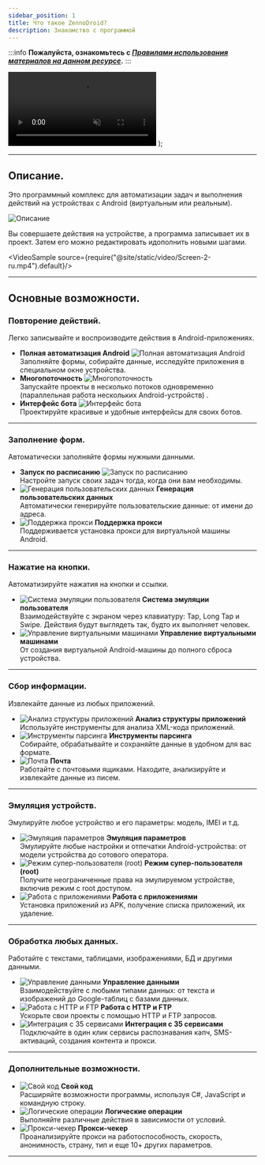 ```yaml
---
sidebar_position: 1
title: Что такое ZennoDroid?
description: Знакомство с программой
---  
```

:::info **Пожалуйста, ознакомьтесь с [*Правилами использования материалов на данном ресурсе*](../Disclaimer).**
:::

  <video controls playsInline muted preload="auto" className='docsVideo'>
    <source src={source} type="video/mp4" />
</video>
);

_______________________________________________  
## Описание.  
Это программный комплекс для автоматизации задач и выполнения действий на устройствах с Android (виртуальным или реальным).  

![Описание](./assets/ZennoDroid/ZennoDroid_pic1.png)

Вы совершаете действия на устройстве, а программа записывает их в проект. Затем его можно редактировать идополнить новыми шагами.  

<VideoSample source={require("@site/static/video/Screen-2-ru.mp4").default}/>  
_______________________________________________
## Основные возможности.  
### Повторение действий.  
Легко записывайте и воспроизводите действия в Android-приложениях.  

- **Полная автоматизация Android** ![Полная автоматизация Android](./assets/ZennoDroid/ZennoDroid_pic2.png)   
Заполняйте формы, собирайте данные, исследуйте приложения в специальном окне устройства.  
- **Многопоточность** ![Многопоточность ](./assets/ZennoDroid/ZennoDroid_pic3.png)  
Запускайте проекты в несколько потоков одновременно (параллельная работа нескольких Android-устройств) .  
- **Интерфейс бота** ![Интерфейс бота](./assets/ZennoDroid/ZennoDroid_pic4.png)  
Проектируйте красивые и удобные интерфейсы для своих ботов.  
_______________________________________________
### Заполнение форм.  
Автоматически заполняйте формы нужными данными.  

- **Запуск по расписанию** ![Запуск по расписанию](./assets/ZennoDroid/ZennoDroid_pic5.png)   
Настройте запуск своих задач тогда, когда они вам необходимы.  
- ![Генерация пользовательских данных](./assets/ZennoDroid/ZennoDroid_pic6.png) **Генерация пользовательских данных**   
Автоматически генерируйте пользовательские данные: от имени до адреса.  
- ![Поддержка прокси](./assets/ZennoDroid/ZennoDroid_pic7.png) **Поддержка прокси**   
Поддерживается установка прокси для виртуальной машины Android.
_______________________________________________
### Нажатие на кнопки.  
Автоматизируйте нажатия на кнопки и ссылки.  

- ![Система эмуляции пользователя](./assets/ZennoDroid/ZennoDroid_pic8.png) **Система эмуляции пользователя**   
Взаимодействуйте с экраном через клавиатуру: Tap, Long Tap и Swipe. Действия будут выглядеть так, будто их выполняет человек.  
- ![Управление виртуальными машинами](./assets/ZennoDroid/ZennoDroid_pic9.png) **Управление виртуальными машинами**   
От создания виртуальной Android-машины до полного сброса устройства.
_______________________________________________
### Сбор информации.  
Извлекайте данные из любых приложений.  

- ![Анализ структуры приложений](./assets/ZennoDroid/ZennoDroid_pic10.png) **Анализ структуры приложений**   
Используйте инструменты для анализа XML-кода приложений.  
- ![Инструменты парсинга](./assets/ZennoDroid/ZennoDroid_pic11.png) **Инструменты парсинга**   
Собирайте, обрабатывайте и сохраняйте данные в удобном для вас формате. 
- ![Почта](./assets/ZennoDroid/ZennoDroid_pic12.png) **Почта**   
Работайте с почтовыми ящиками. Находите, анализируйте и извлекайте данные из писем.
_______________________________________________
### Эмуляция устройств.  
Эмулируйте любое устройство и его параметры: модель, IMEI и т.д.  

- ![Эмуляция параметров](./assets/ZennoDroid/ZennoDroid_pic13.png) **Эмуляция параметров**   
Эмулируйте любые настройки и отпечатки Android-устройства: от модели устройства до сотового оператора.    
- ![Режим супер-пользователя (root)](./assets/ZennoDroid/ZennoDroid_pic14.png) **Режим супер-пользователя (root)**   
Получите неограниченные права на эмулируемом устройстве, включив режим с root доступом.  
- ![Работа с приложениями](./assets/ZennoDroid/ZennoDroid_pic15.png) **Работа с приложениями**   
Установка приложений из APK, получение списка приложений, их удаление.
_______________________________________________
### Обработка любых данных.  
Работайте с текстами, таблицами, изображениями, БД и другими данными.  

- ![Управление данными](./assets/ZennoDroid/ZennoDroid_pic16.png) **Управление данными**   
Взаимодействуйте с любыми типами данных: от текста и изображений до Google-таблиц с базами данных.  
- ![Работа с HTTP и FTP](./assets/ZennoDroid/ZennoDroid_pic17.png) **Работа с HTTP и FTP**   
Ускорьте свои проекты с помощью HTTP и FTP запросов.  
- ![Интеграция с 35 сервисами](./assets/ZennoDroid/ZennoDroid_pic18.png) **Интеграция с 35 сервисами**   
Подключайте в один клик сервисы распознавания капч, SMS-активаций, создания контента и прокси.
_______________________________________________
### Дополнительные возможности.  
- ![Свой код](./assets/ZennoDroid/ZennoDroid_pic19.png) **Свой код**   
Расширяйте возможности программы, используя C#, JavaScript и командную строку.  
- ![Логические операции](./assets/ZennoDroid/ZennoDroid_pic20.png) **Логические операции**   
Выполняйте различные действия в зависимости от условий.  
- ![Прокси-чекер](./assets/ZennoDroid/ZennoDroid_pic21.png) **Прокси-чекер**   
Проанализируйте прокси на работоспособность, скорость, анонимность, страну, тип и еще 10+ других параметров.  
_______________________________________________